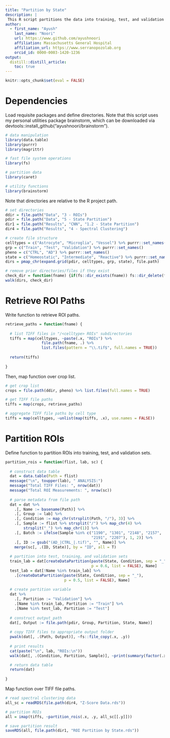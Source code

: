 ```yaml
---
title: "Partition by State"
description: |
 This R script partitions the data into training, test, and validation sets using stratified random sampling by State (i.e., homeostatic vs. intermediate vs. reactive).
author:
  - first_name: "Ayush"
    last_name: "Noori"
    url: https://www.github.com/ayushnoori
    affiliation: Massachusetts General Hospital
    affiliation_url: https://www.serranopozolab.org
    orcid_id: 0000-0003-1420-1236
output:
  distill::distill_article:
    toc: true
---
```


```r
knitr::opts_chunk$set(eval = FALSE)
```

# Dependencies

Load requisite packages and define directories. Note that this script uses my personal utilities package brainstorm, which can be downloaded via devtools::install_github("ayushnoori/brainstorm").

```r

# data manipulation
library(data.table)
library(purrr)
library(magrittr)

# fast file system operations
library(fs)

# partition data
library(caret)

# utility functions
library(brainstorm)

```

Note that directories are relative to the R project path.

```r

# set directories
ddir = file.path("Data", "3 - ROIs")
pdir = file.path("Data", "5 - State Partition")
dir1 = file.path("Results", "CNN", "1.2 - State Partition")
dir4 = file.path("Results", "4 - Spectral Clustering")

# create file structure
celltypes = c("Astrocyte", "Microglia", "Vessel") %>% purrr::set_names()
grp = c("Train", "Test", "Validation") %>% purrr::set_names()
pheno = c("CTRL", "AD") %>% purrr::set_names()
state = c("Homeostatic", "Intermediate", "Reactive") %>% purrr::set_names()
dirs = pmap_chr(expand.grid(pdir, celltypes, grp, state), file.path)

# remove prior directories/files if they exist
check_dir = function(fname) {if(fs::dir_exists(fname)) fs::dir_delete(fname); fs::dir_create(fname)}
walk(dirs, check_dir)

```

# Retrieve ROI Paths

Write function to retrieve ROI paths.

```r

retrieve_paths = function(fname) {
  
  # list TIFF files in "/<celltype> ROIs" subdirectories
  tiffs = map(celltypes, ~paste(.x, "ROIs") %>%
                file.path(fname, .) %>%
                list.files(pattern = "\\.tif$", full.names = TRUE))
  
  return(tiffs)
  
}

```

Then, map function over crop list.

```r

# get crop list
crops = file.path(ddir, pheno) %>% list.files(full.names = TRUE)

# get TIFF file paths
tiffs = map(crops, retrieve_paths)

# aggregate TIFF file paths by cell type
tiffs = map(celltypes, ~unlist(map(tiffs, .x), use.names = FALSE))

```

# Partition ROIs

Define function to partition ROIs into training, test, and validation sets.

```r

partition_rois = function(flist, lab, sc) {
  
  # construct data table
  dat = data.table(Path = flist)
  message("\n", toupper(lab), " ANALYSIS:")
  message("Total TIFF Files: ", nrow(dat))
  message("Total ROI Measurements: ", nrow(sc))
  
  # parse metadata from file path
  dat = dat %>%
    .[, Name := basename(Path)] %>% 
    .[, Group := lab] %>% 
    .[, Condition := map_chr(strsplit(Path, "/"), 3)] %>%
    .[, Sample := flist %>% strsplit("/") %>% map_chr(4) %>%
        strsplit("_") %>% map_chr(1)] %>%
    .[, Batch := ifelse(Sample %in% c("1190", "1301", "2148", "2157",
                                      "2191", "2207"), 1, 2)] %>%
    .[, ID := gsub("(AD_|CTRL_|.tif)", "", Name)] %>%
    merge(sc[, .(ID, State)], by = "ID", all = T)
  
  # partition into test, training, and validation sets
  train_lab = dat[createDataPartition(paste(State, Condition, sep = "_"),
                                      p = 0.6, list = FALSE), Name]
  test_lab = dat[!Name %in% train_lab] %>%
    .[createDataPartition(paste(State, Condition, sep = "_"),
                          p = 0.5, list = FALSE), Name]
  
  # create partition variable
  dat %>%
    .[, Partition := "Validation"] %>%
    .[Name %in% train_lab, Partition := "Train"] %>%
    .[Name %in% test_lab, Partition := "Test"] 
  
  # construct output path
  dat[, Output := file.path(pdir, Group, Partition, State, Name)]
  
  # copy TIFF files to appropriate output folder
  pwalk(dat[, .(Path, Output)], ~fs::file_copy(.x, .y))
  
  # print results
  cat(paste("\n", lab, "ROIs:\n"))
  walk(dat[, .(Condition, Partition, Sample)], ~print(summary(factor(.x))))

  # return data table
  return(dat)
  
}

```

Map function over TIFF file paths.

```r

# read spectral clustering data
all_sc = readRDS(file.path(dir4, "Z-Score Data.rds"))

# partition ROIs
all = imap(tiffs, ~partition_rois(.x, .y, all_sc[[.y]]))

# save partition result
saveRDS(all, file.path(dir1, "ROI Partition by State.rds"))

```
